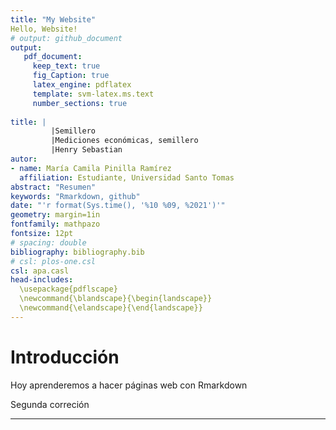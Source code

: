 ```yaml
---
title: "My Website"
Hello, Website!
# output: github_document
output: 
   pdf_document:
     keep_text: true 
     fig_Caption: true
     latex_engine: pdflatex
     template: svm-latex.ms.text
     number_sections: true
     
title: |
         |Semillero
         |Mediciones económicas, semillero 
         |Henry Sebastian 
autor:
- name: María Camila Pinilla Ramírez
  affiliation: Estudiante, Universidad Santo Tomas
abstract: "Resumen"
keywords: "Rmarkdown, github"
date: "'r format(Sys.time(), '%10 %09, %2021')'"
geometry: margin=1in 
fontfamily: mathpazo
fontsize: 12pt
# spacing: double 
bibliography: bibliography.bib
# csl: plos-one.csl
csl: apa.casl
head-includes:
  \usepackage{pdflscape}
  \newcommand{\blandscape}{\begin{landscape}}
  \newcommand{\elandscape}{\end{landscape}}
---
```


# Introducción

Hoy aprenderemos a hacer páginas web con Rmarkdown

Segunda correción
  
---

